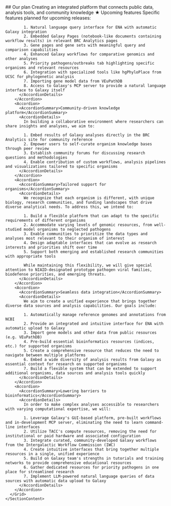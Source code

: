 <Section border>
  <SectionLayout paired>
    <SectionHeadline paired>
      ## Our plan
      <SubHeadline>
        Creating an integrated platform that connects public data, analysis tools, and community knowledge
      </SubHeadline>
    </SectionHeadline>
    <SectionContent paired>
      <Grid gridSx={{ gap: 4 }}>
        <Accordion>
          <AccordionSummary>★ Upcoming features</AccordionSummary>
          <AccordionDetails>
            Specific features planned for upcoming releases:

            1. Natural language query interface for ENA with automatic Galaxy integration
            2. Embedded Galaxy Pages (notebook-like documents containing workflow results) in relevant BRC Analytics pages
            3. Gene pages and gene sets with meaningful query and comparison capabilities
            4. Enhanced Galaxy workflows for comparative genomics and other analyses
            5. Priority pathogens/outbreaks tab highlighting specific organisms and relevant resources
            6. Integration with specialized tools like hgPhyloPlace from UCSC for phylogenetic analysis
            7. Importing gene model data from VEuPathDB
            8. Access to Galaxy's MCP server to provide a natural language interface to Galaxy itself
          </AccordionDetails>
        </Accordion>
        <Accordion>
          <AccordionSummary>Community-driven knowledge platform</AccordionSummary>
          <AccordionDetails>
            In building a collaborative environment where researchers can share insights and analyses, we aim to:

            1. Embed results of Galaxy analyses directly in the BRC Analytics site for community reference
            2. Empower users to self-curate organism knowledge bases through peer review
            3. Establish community forums for discussing research questions and methodologies
            4. Enable contribution of custom workflows, analysis pipelines and visualizations tailored to specific organisms
          </AccordionDetails>
        </Accordion>
        <Accordion>
          <AccordionSummary>Tailored support for organisms</AccordionSummary>
          <AccordionDetails>
            We recognize that each organism is different, with unique biology, research communities, and funding landscapes that drive diverse analytical needs. To address this, we intend to:

            1. Build a flexible platform that can adapt to the specific requirements of different organisms
            2. Accommodate varying levels of genomic resources, from well-studied model organisms to neglected pathogens
            3. Enable communities to prioritize the data types and analyses most relevant to their organism of interest
            4. Design adaptable interfaces that can evolve as research interests and priorities shift over time
            5. Support both emerging and established research communities with appropriate tools

            While maintaining this flexibility, we will give special attention to NIAID-designated prototype pathogen viral families, biodefense priorities, and emerging threats.
          </AccordionDetails>
        </Accordion>
        <Accordion>
          <AccordionSummary>Seamless data integration</AccordionSummary>
          <AccordionDetails>
            We aim to create a unified experience that brings together diverse data sources and analysis capabilities. Our goals include:

            1. Automatically manage reference genomes and annotations from NCBI
            2. Provide an integrated and intuitive interface for ENA with automatic upload to Galaxy
            3. Import gene models and other data from public resources (e.g. VEuPathDB)
            4. Pre-build essential bioinformatics resources (indices, etc.) for supported organisms
            5. Create a comprehensive resource that reduces the need to navigate between multiple platforms
            6. Embed a wide diversity of analysis results from Galaxy as essential context for research on supported organisms
            7. Build a flexible system that can be extended to support additional organisms, data sources and analysis tools quickly
          </AccordionDetails>
        </Accordion>
        <Accordion>
          <AccordionSummary>Lowering barriers to bioinformatics</AccordionSummary>
          <AccordionDetails>
            In order to make complex analyses accessible to researchers with varying computational expertise, we will:

            1. Leverage Galaxy's GUI-based platform, pre-built workflows and in-development MCP server, eliminating the need to learn command-line interfaces
            2. Utilize TACC's compute resources, removing the need for institutional or paid hardware and associated configuration
            3. Integrate curated, community-developed Galaxy workflows from the Intergalactic Workflow Commission (IWC)
            4. Create intuitive interfaces that bring together multiple resources in a single, unified experience
            5. Build on Galaxy team's strengths in tutorials and training networks to provide comprehensive educational resources
            6. Gather dedicated resources for priority pathogens in one place for streamlined research
            7. Implement LLM-powered natural language queries of data sources with automatic data upload to Galaxy
          </AccordionDetails>
        </Accordion>
      </Grid>
    </SectionContent>

  </SectionLayout>
</Section>
